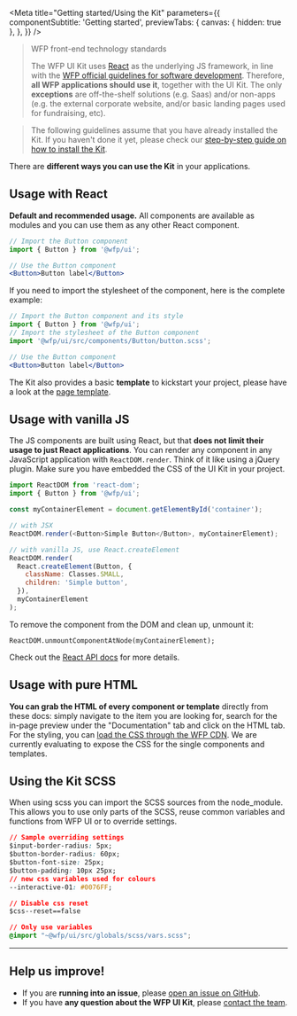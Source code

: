 
<Meta
  title="Getting started/Using the Kit"
  parameters={{
    componentSubtitle: 'Getting started',
    previewTabs: {
      canvas: { hidden: true },
    },
  }}
/>

> WFP front-end technology standards
>
> The WFP UI Kit uses [React](https://reactjs.org/) as the underlying JS framework, in line with the [WFP official guidelines for software development](https://newgo.wfp.org/documents/software-solutions-technology-stack). Therefore, **all WFP applications should use it**, together with the UI Kit. The only **exceptions** are off-the-shelf solutions (e.g. Saas) and/or non-apps (e.g. the external corporate website, and/or basic landing pages used for fundraising, etc).

> The following guidelines assume that you have already installed the Kit. If you haven't done it yet, please check our [step-by-step guide on how to install the Kit](https://uikit.wfp.org/docs/index.html?path=/docs/getting-started-installing-the-kit--page).

There are **different ways you can use the Kit** in your applications.

## Usage with React
**Default and recommended usage.** All components are available as modules and you can use them as any other React component.

```jsx
// Import the Button component
import { Button } from '@wfp/ui';

// Use the Button component
<Button>Button label</Button>
```

If you need to import the stylesheet of the component, here is the complete example:
```jsx
// Import the Button component and its style
import { Button } from '@wfp/ui';
// Import the stylesheet of the Button component
import '@wfp/ui/src/components/Button/button.scss';

// Use the Button component
<Button>Button label</Button>
```
The Kit also provides a basic **template** to kickstart your project, please have a look at the [page template](https://uikit.wfp.org/docs/index.html?path=/docs/templates-application-page--default).

## Usage with vanilla JS

The JS components are built using React, but that **does not limit their usage
to just React applications**. You can render any component in any JavaScript
application with `ReactDOM.render`. Think of it like using a jQuery plugin.
Make sure you have embedded the CSS of the UI Kit in your project.

```js
import ReactDOM from 'react-dom';
import { Button } from '@wfp/ui';

const myContainerElement = document.getElementById('container');

// with JSX
ReactDOM.render(<Button>Simple Button</Button>, myContainerElement);

// with vanilla JS, use React.createElement
ReactDOM.render(
  React.createElement(Button, {
    className: Classes.SMALL,
    children: 'Simple button',
  }),
  myContainerElement
);
```
To remove the component from the DOM and clean up, unmount it:
```
ReactDOM.unmountComponentAtNode(myContainerElement);
```

Check out the [React API docs](https://reactjs.org/docs/react-api.html) for more details.

## Usage with pure HTML
**You can grab the HTML of every component or template** directly from these docs: simply navigate to the item you are looking for, search for the in-page preview under the "Documentation" tab and click on the HTML tab. For the styling, you can [load the CSS through the WFP CDN](https://uikit.wfp.org/docs/index.html?path=/docs/getting-started-installing-the-kit--page#3-load-the-css). We are currently evaluating to expose the CSS for the single components and templates.

## Using the Kit SCSS

When using scss you can import the SCSS sources from the node_module.
This allows you to use only parts of the SCSS, reuse common variables
and functions from WFP UI or to override settings.

```css
// Sample overriding settings
$input-border-radius: 5px;
$button-border-radius: 60px;
$button-font-size: 25px;
$button-padding: 10px 25px;
// new css variables used for colours
--interactive-01: #0076FF;

// Disable css reset
$css--reset==false

// Only use variables
@import "~@wfp/ui/src/globals/scss/vars.scss";
```

***
## Help us improve!
- If you are **running into an issue**, please [open an issue on GitHub](https://github.com/wfp/ui/issues).
- If you have **any question about the WFP UI Kit**, please [contact the team](mailto:global.uikit@wfp.org).

